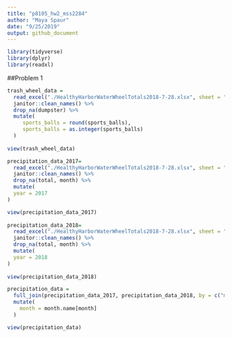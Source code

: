 ```yaml
---
title: "p8105_hw2_mss2284"
author: "Maya Spaur"
date: "9/25/2019"
output: github_document
---
```

```r
library(tidyverse)
library(dplyr)
library(readxl)
```

##Problem 1

```r
trash_wheel_data = 
  read_excel("./HealthyHarborWaterWheelTotals2018-7-28.xlsx", sheet = "Mr. Trash Wheel") %>%
  janitor::clean_names() %>%
  drop_na(dumpster) %>%
  mutate(
     sports_balls = round(sports_balls),
     sports_balls = as.integer(sports_balls)
  )
  
view(trash_wheel_data)


```


```r
precipitation_data_2017=
  read_excel("./HealthyHarborWaterWheelTotals2018-7-28.xlsx", sheet = "2017 Precipitation", skip = 1, col_names = TRUE) %>%
  janitor::clean_names() %>%
  drop_na(total, month) %>%
  mutate(
  year = 2017
)

view(precipitation_data_2017)
  
precipitation_data_2018=
  read_excel("./HealthyHarborWaterWheelTotals2018-7-28.xlsx", sheet = "2018 Precipitation",  skip = 1, col_names = TRUE) %>%
  janitor::clean_names() %>%
  drop_na(total, month) %>%
  mutate(
  year = 2018
)
  
view(precipitation_data_2018)

precipitation_data = 
  full_join(precipitation_data_2017, precipitation_data_2018, by = c("month", "total", "year")) %>%
  mutate(
    month = month.name[month]
  )

view(precipitation_data)
```




